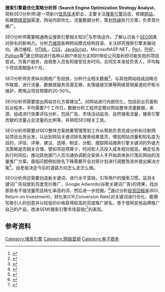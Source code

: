 {{copyedit|time=2012-05-10T06:24:32+00:00}}
'''搜索引擎最优化策略分析师''' ('''Search Engine Optimization Strategy Analyst'''，简称SEO分析师)是一项新兴[[信息技术|信息技术]]职业，主要关注[[搜索引擎|搜索引擎]]动态，修建[[网站|网站]]，拓展[[网络营销|网络营销]]渠道，网站内部优化，流量数据分析，策划[[外链|外链]]执行方案，负责竞价推广。

SEO分析师需要精通商业搜索引擎相关知识<ref>{{cite book|author=潘雪峰|authorlink=潘雪峰|coauthors=花贵春、梁斌|title=走进搜索引擎(第2版)|series=博文视点|edition=2012年1月第2次印刷|publisher=電子工業|location=北京|language=zh-hans|isbn=7-121-13104-8|date=2011年5月}}</ref>与市场运作。了解认识各个[[SEO|SEO]]因素对排名的影响力。分析[[万维网|万维网]]各种网站模式结构目录。关注研究搜索引擎发展动向。通过编程，[[HTML|HTML]]，[[CSS|CSS]]，[[JavaScript|JavaScript]]，MicrosoftASP.NET，[[Perl|Perl]]，[[PHP|PHP]]，[[Python|Python]]等<ref>{{cite book|first=Steve|last=McConnell|others=金戈、汤凌、陈硕、张菲 译 裘宗燕 审校|title=代码大全(第2版)|edition=2011年5月第12次印刷|publisher=電子工業|location=北京|language=zh-hans|isbn=7-121-02298-2|pages=第61-66頁|date=2006年3月}}</ref>建立网站进行各种以用户体验为主同时带给公司盈利但可能失败的项目尝试。为客户服务，由销售人员告知接受任务时间，合同文本发给负责人，平均每个项目周期是4个月。

SEO分析师负责纵向网络广告投放，分析行业相关数据<ref>{{cite book|first=Mike|last=Thelwall|authorlink=迈克·赛沃尔|others=孙建军、李江、张煦 等译|title=链接分析：信息科学的研究方法|series=现代信息科学译丛|publisher=东南大学|location=南京|language=zh-hans|isbn=7-564-11279-4|chapter=第16章 商业网站|date=2009年1月}}</ref>，与其他网站结成战略合作联盟，进行流量、数据或服务资源互换、友情链接交换等网络营销渠道的开拓与维护，费用占项目预算的20-50%。

SEO分析师需要提出网站优化方案建议<ref name="Google網站設計指南">{{cite web|title=Google網站設計指南|url=http://www.google.com/webmasters/guidelines.html|access-date=2012-01-29|archive-date=2009-01-09|archive-url=https://web.archive.org/web/20090109073316/http://www.google.com./webmasters/guidelines.html|dead-url=no}}</ref>。对网站进行内部优化，包括前台页面和后台程序，平均需要7个工作日。数据分析工程师定期对网站整体流量数据、来源、组成进行效果评估分析，包括广告、市场活动监测、自然搜索流量，搜索引擎贡献的流量占总流量的比例等，并熟稔SEO相关工具。

SEO分析师需要对SEO整体方案统筹管理策划工作从帮助负责完成分析和诊断网站项目业务出发，以达到网站关键词排名搜索结果首页，增加网站流量和知名度为目的，评估、评审、建议、选择、制定、分配、跟踪网站搜索引擎关键词的外链方法策略是否相关合理。譬如项目预算少，时间和人员投入成本相对就高。确定任务执行时间后，推动其他部门人员沟通协调配合安排人手开始具体执行落实网站的流量推广方案。面临问题例如排名下降需要开会对原计划进行调整改进并提出解决方案<ref>{{cite book|author=昝辉|authorlink=昝辉|title=SEO实战密码：60天网站流量提高20倍|series=博文视点|edition=2011年4月第5次印刷|publisher=電子工業|location=北京|language=zh-hans|isbn=7-121-12059-3|chapter=第7章 SEO效果监测及策略修改|date=2011年1月}}</ref>，由老板决定今后的道路方向怎么走怎么做。

SEO分析师还需要创造新关键词，进行水平营销，引导用户的搜索习惯。监测关键词广告投放到百度竞价推广，Google Adwords(谷歌关键词广告)的效果，找出那些有不错流量而且转化率高的词，然后进一步挖掘。<ref>{{cite book|first=Eric|last=Enge|coauthors=Stephan Spencer; Rand Fishkin; Jessie C. Stricchiola|others=昝辉 译|title=SEO艺术|edition=2012年4月第1次印刷|publisher=電子工業|location=北京|language=zh-hans|isbn=7-121-16159-9|pages=第87頁|date=2012年4月}}</ref>通过分析[[投资回报率|投资回报率]](ROI, Return on Investment)，转化率(CR,Conversion Rate)对关键词进行优化，能撰写吸引人的创意并以较低的价格获得较高的百度推广排名，善于借用其他品牌推广自己的产品，改进SEM(搜索引擎市场营销)<ref name=百度搜索营销标准与规范>{{cite web|title=百度搜索营销标准与规范|url=http://sem.baidu.com/definition.html|deadurl=yes|archiveurl=https://web.archive.org/web/20120512213159/http://sem.baidu.com/definition.html|archivedate=2012-05-12}}</ref>的表现。
== 参考资料 ==
{{Reflist}}

[[Category:搜索引擎|Category:搜索引擎]]
[[Category:网络营销|Category:网络营销]]
[[Category:电子商务|Category:电子商务]]
